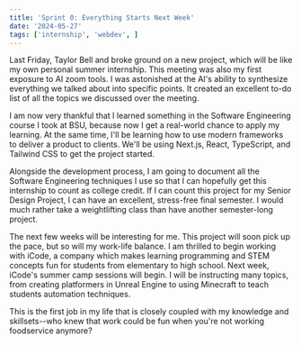 ```yaml
---
title: 'Sprint 0: Everything Starts Next Week'
date: '2024-05-27'
tags: ['internship', 'webdev', ]
---
```

Last Friday, Taylor Bell and broke ground on a new project, which will be like my own personal summer internship.  This meeting was also my first exposure to AI zoom tools. I was astonished at the AI's ability to synthesize everything we talked about into specific points. It created an excellent to-do list of all the topics we discussed over the meeting. 

I am now very thankful that I learned something in the Software Engineering course I took at BSU, because now I get a real-world chance to apply my learning. At the same time, I'll be learning how to use modern frameworks to deliver a product to clients. We'll be using Next.js, React, TypeScript, and Tailwind CSS to get the project started. 

Alongside the development process, I am going to document all the Software Engineering techniques I use so that I can hopefully get this internship to count as college credit. If I can count this project for my Senior Design Project, I can have an excellent, stress-free final semester. I would much rather take a weightlifting class than have another semester-long project.

The next few weeks will be interesting for me. This project will soon pick up the pace, but so will my work-life balance. I am thrilled to begin working with iCode, a company which makes learning programming and STEM concepts fun for students from elementary to high school. Next week, iCode's summer camp sessions will begin. I will be instructing many topics, from creating platformers in Unreal Engine to using Minecraft to teach students automation techniques. 

This is the first job in my life that is closely coupled with my knowledge and skillsets--who knew that work could be fun when you're not working foodservice anymore? 